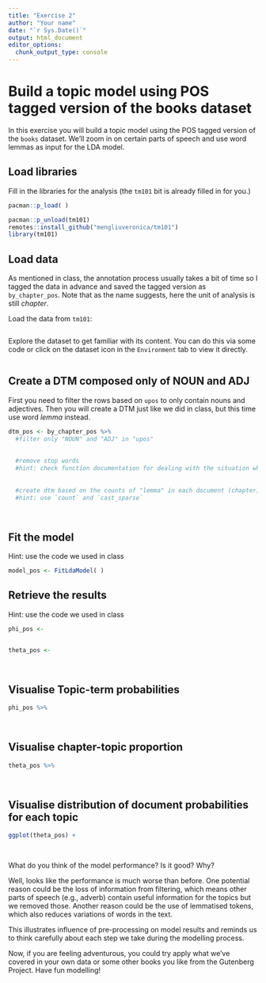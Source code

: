 ```yaml
---
title: "Exercise 2"
author: "Your name"
date: "`r Sys.Date()`"
output: html_document
editor_options: 
  chunk_output_type: console
---
```


# Build a topic model using POS tagged version of the books dataset 

In this exercise you will build a topic model using the POS tagged version of the `books` dataset. We'll zoom in on certain parts of speech and use word lemmas as input for the LDA model. 

## Load libraries 
Fill in the libraries for the analysis (the `tm101` bit is already filled in for you.)

```r
pacman::p_load( )

pacman::p_unload(tm101)
remotes::install_github("mengliuveronica/tm101")
library(tm101)
```

## Load data

As mentioned in class, the annotation process usually takes a bit of time so I tagged the data in advance and saved the tagged version as `by_chapter_pos`. Note that as the name suggests, here the unit of analysis is still *chapter*. 

Load the data from `tm101`:

```r

```

Explore the dataset to get familiar with its content. You can do this via some code or click on the dataset icon in the `Environment` tab to view it directly. 

```r

```


## Create a DTM composed only of NOUN and ADJ 

First you need to filter the rows based on `upos` to only contain nouns and adjectives. Then you will create a DTM just like we did in class, but this time use word *lemma* instead.

```r
dtm_pos <- by_chapter_pos %>% 
  #filter only "NOUN" and "ADJ" in "upos"
  
   
  #remove stop words
  #hint: check function documentation for dealing with the situation when the "match by" colunm names are not the same  
  
  
  #create dtm based on the counts of "lemma" in each document (chapter)
  #hint: use `count` and `cast_sparse`
  
  
```

## Fit the model

Hint: use the code we used in class

```r
model_pos <- FitLdaModel( ) 
```

## Retrieve the results

Hint: use the code we used in class 

```r
phi_pos <- 


theta_pos <- 
  
  
```

## Visualise Topic-term probabilities

```r
phi_pos %>% 
  
  
```

## Visualise chapter-topic proportion

```r
theta_pos %>% 
  
  
```

## Visualise distribution of document probabilities for each topic

```r
ggplot(theta_pos) +
  
  
```

What do you think of the model performance? Is it good? Why? 

Well, looks like the performance is much worse than before. One potential reason could be the loss of information from filtering, which means other parts of speech (e.g., adverb) contain useful information for the topics but we removed those. Another reason could be the use of lemmatised tokens, which also reduces variations of words in the text. 

This illustrates influence of pre-processing on model results and reminds us to think carefully about each step we take during the modelling process. 

Now, if you are feeling adventurous, you could try apply what we've covered in your own data or some other books you like from the Gutenberg Project. Have fun modelling!
